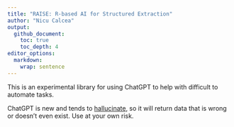 ```yaml
---
title: "RAISE: R-based AI for Structured Extraction"
author: "Nicu Calcea"
output:
  github_document:
    toc: true
    toc_depth: 4
editor_options: 
  markdown: 
    wrap: sentence
---
```


This is an experimental library for using ChatGPT to help with difficult to automate tasks.

ChatGPT is new and tends to [hallucinate](https://en.wikipedia.org/wiki/Hallucination_(artificial_intelligence)), so it will return data that is wrong or doesn't even exist. Use at your own risk.
